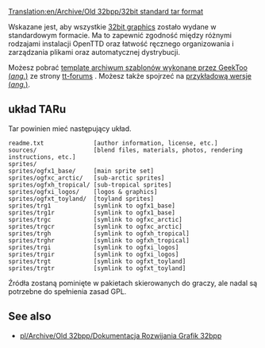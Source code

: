 [[Translation:en/Archive/Old 32bpp/32bit standard tar format]]


<!--{{historic|'''The method of loading 32bpp graphics changed in OpenTTD 1.2.0. The content on this page does not apply to OpenTTD 1.2.0 or newer.'''}}-->{{pl/Historyczne|'''Zmieniono metodę ładowania grafiki 32bpp w OpenTTD 1.2.0. Treść na tej stronie nie dotyczy OpenTTD 1.2.0 lub nowszej.'''}}
Wskazane jest, aby wszystkie [[en/Archive/Old 32bpp/32bit Graphics Development|32bit graphics]]<!--[[Tworzenie grafiki 32-bitowej|Grafika 32-bitowa]]--> zostało wydane w standardowym formacie. Ma to zapewnić zgodność między różnymi rodzajami instalacji OpenTTD oraz łatwość ręcznego organizowania i zarządzania plikami oraz automatycznej dystrybucji.

Możesz pobrać  [http://www.tt-forums.net/download/file.php?id=128654 template archiwum szablonów wykonane przez GeekToo (''ang.'')] ze strony [http://www.tt-forums.net/viewtopic.php?p=875812#p875812 tt-forums] . Możesz także spojrzeć na [http://jupix.info/openttd/gfxdev-repo/index.php?act=file&id=195 przykładową wersje (''ang.'')].

==układ TARu==

Tar powinien mieć następujący układ.

<pre>
readme.txt              [author information, license, etc.]
sources/                [blend files, materials, photos, rendering instructions, etc.]
sprites/
sprites/ogfx1_base/     [main sprite set]
sprites/ogfxc_arctic/   [sub-arctic sprites]
sprites/ogfxh_tropical/ [sub-tropical sprites]
sprites/ogfxi_logos/    [logos & graphics]
sprites/ogfxt_toyland/  [toyland sprites]
sprites/trg1            [symlink to ogfx1_base]
sprites/trg1r           [symlink to ogfx1_base]
sprites/trgc            [symlink to ogfxc_arctic]
sprites/trgcr           [symlink to ogfxc_arctic]
sprites/trgh            [symlink to ogfxh_tropical]
sprites/trghr           [symlink to ogfxh_tropical]
sprites/trgi            [symlink to ogfxi_logos]
sprites/trgir           [symlink to ogfxi_logos]
sprites/trgt            [symlink to ogfxt_toyland]
sprites/trgtr           [symlink to ogfxt_toyland]
</pre>

Źródła zostaną pominięte w pakietach skierowanych do graczy, ale nadal są potrzebne do spełnienia zasad GPL.

==See also==

* <!--[[32bit Graphics Development Documentation]]--> [[pl/Archive/Old 32bpp/Dokumentacja Rozwijania Grafik 32bpp]]
